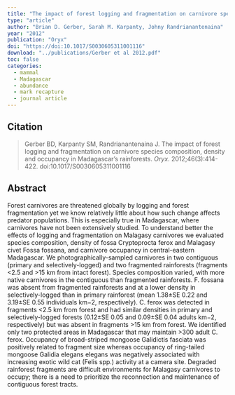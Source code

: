 ```yaml
---
title: "The impact of forest logging and fragmentation on carnivore species composition, density and occupancy in Madagascar's rainforests"
type: "article"
author: "Brian D. Gerber, Sarah M. Karpanty, Johny Randrianantenaina"
year: "2012"
publication: "Oryx"
doi: "https://doi:10.1017/S0030605311001116"
download: "../publications/Gerber et al 2012.pdf"
toc: false
categories:
  - mammal
  - Madagascar
  - abundance
  - mark recapture
  - journal article
---
```


## Citation 

> Gerber BD, Karpanty SM, Randrianantenaina J. The impact of forest logging and fragmentation on carnivore species composition, density and occupancy in Madagascar's rainforests. *Oryx*. 2012;46(3):414-422. doi:10.1017/S0030605311001116

## Abstract

Forest carnivores are threatened globally by logging and forest fragmentation yet we know relatively little about how such change affects predator populations. This is especially true in Madagascar, where carnivores have not been extensively studied. To understand better the effects of logging and fragmentation on Malagasy carnivores we evaluated species composition, density of fossa Cryptoprocta ferox and Malagasy civet Fossa fossana, and carnivore occupancy in central-eastern Madagascar. We photographically-sampled carnivores in two contiguous (primary and selectively-logged) and two fragmented rainforests (fragments <2.5 and >15 km from intact forest). Species composition varied, with more native carnivores in the contiguous than fragmented rainforests. F. fossana was absent from fragmented rainforests and at a lower density in selectively-logged than in primary rainforest (mean 1.38±SE 0.22 and 3.19±SE 0.55 individuals km−2, respectively). C. ferox was detected in fragments <2.5 km from forest and had similar densities in primary and selectively-logged forests (0.12±SE 0.05 and 0.09±SE 0.04 adults km−2, respectively) but was absent in fragments >15 km from forest. We identified only two protected areas in Madagascar that may maintain >300 adult C. ferox. Occupancy of broad-striped mongoose Galidictis fasciata was positively related to fragment size whereas occupancy of ring-tailed mongoose Galidia elegans elegans was negatively associated with increasing exotic wild cat (Felis spp.) activity at a camera site. Degraded rainforest fragments are difficult environments for Malagasy carnivores to occupy; there is a need to prioritize the reconnection and maintenance of contiguous forest tracts.